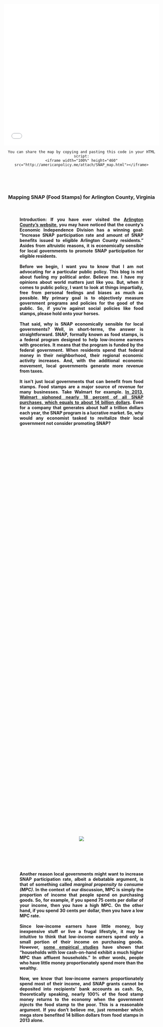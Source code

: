 <head>
<style>
.hr { 
    display: block;
    margin-top: 0.5em;
    margin-bottom: 0.5em;
    margin-left: auto;
    margin-right: auto;
    border-style: inset;
    border-width: 1px;
    width: 60%;
}
.abstract {
    -webkit-column-count: 1; /* Chrome, Safari, Opera */
    -moz-column-count: 1; /* Firefox */
    column-count: 1;
    -moz-column-width: 80%; /* Firefox */
    width: 80%;
    min-width: 300px;
    max-width: 500px;
    height: 50%
}
.newspaper1 {
    -webkit-column-count: 1; /* Chrome, Safari, Opera */
    -moz-column-count: 1; /* Firefox */
    column-count: 1;
    -moz-column-width: 80%; /* Firefox */
    width: 80%;
    min-width: 300px;
    max-width: 600px;
    height: 50%
}
.newspaper2 {
    -webkit-column-count: 2; /* Chrome, Safari, Opera */
    -moz-column-count: 2; /* Firefox */
    column-count: 2;
    -moz-column-width: 80%; /* Firefox */
    width: 80%;
    min-width: 300px;
    max-width: 600px;
    height: 50%
}
.code1 { 
    display: block;
    margin-left: auto;
    margin-right: auto;
    width: 80%;
    max-width: 600px;
}
.code2 {
    -webkit-column-count: 1; /* Chrome, Safari, Opera */
    -moz-column-count: 1; /* Firefox */
    column-count: 1;
    -moz-column-width: 80%; /* Firefox */
    width: 80%;
    min-width: 300px;
    max-width: 600px;
    height: 50%
}
<link rel="stylesheet" href="css/animate.css">
<script src="js/wow.min.js"> </script>
<script> new WOW().init(); </script>
</style>
<script type="text/javascript">
    window.heap=window.heap||[],heap.load=function(e,t){window.heap.appid=e,window.heap.config=t=t||{};var r=t.forceSSL||"https:"===document.location.protocol,a=document.createElement("script");a.type="text/javascript",a.async=!0,a.src=(r?"https:":"http:")+"//cdn.heapanalytics.com/js/heap-"+e+".js";var n=document.getElementsByTagName("script")[0];n.parentNode.insertBefore(a,n);for(var o=function(e){return function(){heap.push([e].concat(Array.prototype.slice.call(arguments,0)))}},p=["addEventProperties","addUserProperties","clearEventProperties","identify","removeEventProperty","setEventProperties","track","unsetEventProperty"],c=0;c<p.length;c++)heap[p[c]]=o(p[c])};
      heap.load("2042091030");
</script>
</head>

<iframe width="100%" height="460" src="attach/SNAP_map.html" frameBorder="0" scrolling="no"></iframe>
<center>
```
You can share the map by copying and pasting this code in your HTML script:
<iframe width="100%" height="460" src="http://americanpolicy.me/attach/SNAP_map.html"></iframe>
```
</center><br><br><br>

<center>
<h3> Mapping SNAP (Food Stamps) for Arlington County, Virginia<br><br>

<h4><div class="newspaper1">
<p style="text-align: justify;">
**Introduction**: If you have ever visited the [Arlington County's website](https://departments.arlingtonva.us/dhs/dhs-performance-measurement-program/), you may have noticed that the county's Economic Independence Division has a winning goal: "Increase SNAP participation rate and amount of SNAP benefits issued to eligible Arlington County residents." Asides from altruistic reasons, it is economically sensible for local governments to promote SNAP participation for eligible residents.   <br><br>  Before we begin, I want you to know that I am not advocating for a particular public policy. This blog is not about fueling my political ardor. Believe me. I have my opinions about world matters just like you. But, when it comes to public policy, I want to look at things impartially, free from personal feelings and biases as much as possible. My primary goal is to objectively measure government programs and policies for the good of the public. So, if you're against social policies like food stamps, please hold onto your horses.    <br><br>    That said, why is SNAP economically sensible for local governments? Well, in short-terms, the answer is straightforward. SNAP, formally known as food stamps, is a federal program designed to help low-income earners with groceries. It means that the program is funded by the federal government. When residents spend that federal money in their neighborhood, their regional economic activity increases. And, with the additional economic movement, local governments generate more revenue from taxes.  <br><br>    It isn't just local governments that can benefit from food stamps. Food stamps are a major source of revenue for many businesses. Take Walmart for example. [In 2013, Walmart siphoned nearly 18 percent of all SNAP purchases, which equals to about 14 billion dollars](https://www.wsj.com/articles/grocers-brace-for-reduction-in-food-stamps-1383168686?tesla=y). Even for a company that generates about half a trillion dollars each year, the SNAP program is a lucrative market. So, why would any economist tasked to revitalize their local government not consider promoting SNAP?</p></div>  <br><br><br>

<div style="abstract">
<div class="wow fadeIn animated">
![](attach/walmart1.png)</div></div><br><br><br>

<h4><div class="newspaper1">
<p style="text-align: justify;">
Another reason local governments might want to increase SNAP participation rate, albeit a debatable argument, is that of something called *marginal propensity to consume (MPC)*. In the context of our discussion, MPC is simply the proportion of income that people spend on purchasing goods. So, for example, if you spend 75 cents per dollar of your income, then you have a high MPC. On the other hand, if you spend 30 cents per dollar, then you have a low MPC rate.   <br><br>    Since low-income earners have little money, buy inexpensive stuff or live a frugal lifestyle, it may be intuitive to think that low-income earners spend only a small portion of their income on purchasing goods. However, [some empirical studies](http://web.stanford.edu/~pista/MPC.pdf) have shown that "households with low cash-on-hand exhibit a much higher MPC than affluent households." In other words, people who have little money proportionately spend more than the wealthy.   <br><br>    Now, we know that low-income earners proportionately spend most of their income, and SNAP grants cannot be deposited into recipients' bank accounts as cash. So, theoretically speaking, nearly 100% of the food stamp money returns to the economy when the government *injects* the food stamp to the poor. This is a reasonable argument. If you don't believe me, just remember which mega store benefited 14 billion dollars from food stamps in 2013 alone.</p></div><br><br><br>

<div style="abstract">
<div class="wow fadeIn animated">
![](attach/jappelli_pistaferri.png)<br>
<h5>Source credit: Jappelli and Pistaferri, 2014</div></div><br><br><br>

<h4><div class="newspaper1">
<p style="text-align: justify;">
Of course, many taxpayers voice against food stamps because it’s not *free money* per se. The issue often arises from the fact that taxpayers fund programs like SNAP and concerns about welfare fraud exacerbate the stigma associated with food stamps. Take a look at the chart below. It's a list of words Arlington residents use to describe "Food Stamps" on Twitter.</p></div><br><br><br>
</center>

<h4><div class="code1">
<p style="text-align: left;">
```r
# I'm using a program called R to collect, organize, and plot the chart below. Here is the script for the plot, but you still have to perform data mining on Twitter.

plot <- ggplot(data=tweet, aes(x=reorder(term, freq), y=freq)) +
  theme(axis.text.x = element_text(angle = 90, hjust = 1)) + 
  ggtitle("Words Arlington Residents use to describe Food Stamps") +
  labs(x="Word", y="Frequency") + geom_bar(stat="identity") + 
  scale_y_continuous(expand=c(0, 0)) + coord_flip() +
  theme(plot.title = element_text(family = "Times", size=14, hjust=0.3))

```
</p></div><center>
<div style="code1">
<div class="wow fadeIn animated">
![](attach/arlington_food_stamp_tweet.png)<br></div>
<h5><div class="newspaper1">
<p style="text-align: justify;">
Please note: I conducted the Tweeter public survey post-2016. But, our timespan of interest is 2014-2016. This means that any changes in the political atmosphere (i.e. The presidential election) can present a confounding condition.</p></div><br>

<h4><div class="newspaper1">
<p style="text-align: justify;">
As you can see, the public's sentiment of food stamps is saturated with words like illegal, fraud, fears, criminal, scam, millions, etc. Indeed, SNAP is an expensive program that costs the United States government billions of dollars every year. Just in 2015, we spent [$75 billion on SNAP](http://www.cbpp.org/research/policy-basics-introduction-to-the-supplemental-nutrition-assistance-program-snap). However, according to the Center on Budget and Policy Priorities, an "overwhelming majority of non-disabled, working-age households that start receiving SNAP do not stop working." In fact, a whopping 96% of households that held jobs before receiving SNAP benefits continued working after receiving SNAP the following year, which is a comparable figure to the [national labor turnover rate](https://www.bls.gov/news.release/pdf/jolts.pdf) that spans 1.2% to 7%</p></div><br><br><br>

<h4><div class="newspaper1">
<p style="text-align: justify;">
**Analysis**: A recent job interview I had with the Arlington County’s Department of Human Services inspired me to write this blog. The position’s role entailed analyzing public data in the Quality and Administration Division (Yup, would it not be an ideal job for me?). So, I studied their program management tool by analyzing the [SNAP performance plan report](https://arlingtonva.s3.dualstack.us-east-1.amazonaws.com/wp-content/uploads/sites/6/2017/01/EID-SNAP-FY-2016-PMP.pdf).</p></div><br><br><br>  
</center>

<h4><div class="code1">
<p style="text-align: left;">
```r
library(knitr)
snap.name <- c('Applications', 'Individual.Recipients', 'Household.Recipients')
SFY.2014 <- c(2918, 8371, 5037)
SFY.2015 <- c(2783, 7982, 4697)
SFY.2016 <- c(2642, 7530, 4455)
snap.cs.table <- data.frame(snap.name, SFY.2014, SFY.2015, SFY.2016)
snap.cs.table.t <- setNames(data.frame(t(snap.cs.table[,-1])), snap.cs.table[,1])
kable(snap.cs.table)
```
</p></div><center>
<h4><div class="code2">
<p style="text-align: left;">
\ | 2014    | 2015    | 2016
------- | ------- | ------- | ------- 
Applications          | 2,918   | 2,783   | 2,642
Individual Recipients | 8,371   | 7,982   | 7,530
Household Recipients  | 5,037   | 4,697   | 4,455
</p></div><br><br><br>


<h4><div class="newspaper1">
<p style="text-align: justify;">
Several parts struck out to me in the report. First, the number of applications and beneficiaries have been declining over the past three years. Since a person must submit SNAP application before becoming a recipient, I wanted to see if there was any relationship between the declining number of applications and individuals receiving SNAP benefits.</p></div><br><br><br>

</center>
<h4><div class="code1">
<p style="text-align: left;">
```r
cor.test(snap.cs.table.t$'Applications', 
         snap.cs.table.t$'Individual.Recipients')
plot(snap.cs.table.t$'Applications', 
     snap.cs.table.t$'Individual.Recipients', 
     xlim=c(2960, 2600), ylim=c(7500, 8400), pch = 20, 
     cex = 1, col = "black", 
     main = "Relationship between Applicants and Individuals", 
     ylab = "Number of Individual Recipients", 
     xlab = "Number of SNAP Applicants",     
     abline(lm(snap.cs.table.t$'Individual.Recipients' ~ snap.cs.table.t$'Applications'), col="red"))
```
<h5><p style="text-align: right;">
Data Source: Arlington County, 2017  &nbsp;&nbsp;&nbsp;&nbsp;&nbsp;&nbsp;&nbsp;&nbsp;&nbsp; </p></div><br><br><br>

<center>
<h4><div class="newspaper1">
<p style="text-align: justify;">
This is a perfect correlationship. It is always exciting to see textbook examples happening in the real world. Of course, a correlationship does not imply causation. A drop in the number of applications may not lead to a decrease in the number of SNAP recipients. It is reasonable to estimate an increase in the number of SNAP recipients even when there is a decline in the number of applications. Nonetheless, a perfect correlationship is a fascinating phenomenon. I am going to keep this finding in mind.    <br><br>    Next, I will examine how Arlington County performs compared to the State of Virginia and the nation as a whole. We always have to create a *baseline* in which a measurement is compared to because, without a baseline, we cannot know whether a measured score is high or low. </p></div><br><br><br>

</center>
<h4><div class="code1">
<p style="text-align: left;">
```r
compare <- read.csv("~data/SNAP_progression_comparison.csv")

comp <- highchart()%>% hc_xAxis(categories = compare$Year) %>% 
  hc_add_series(name = "Arlington", data = compare$Arlington, 
                color = "dodgerblue") %>% 
  hc_add_series(name = "Virginia", data = compare$Virginia, 
                color = "yellowgreen") %>%
  hc_add_series(name = "Nation", data = compare$Nation, 
                color = "grey") 

comp <- comp %>% 
  hc_chart(type = "column", 
           options3d = list(enabled = TRUE, 
                            beta = 10, alpha = 15)) %>% 
  hc_title(text = "SNAP Participation Rate (Percent)") %>% 
  hc_exporting(enabled = TRUE)

comp
```
</p></div><center>
<iframe width="100%" height="550" src="attach/SNAP_progression_comparison.html" frameBorder="0"></iframe>
```
You can share the chart by copying and pasting this code in your HTML script:
<iframe width="100%" height="550" src="http://americanpolicy.me/attach/SNAP_progression_comparison.html"></iframe>
```
<h5><p style="text-align: center;">
Data Source: Census, 2017  &nbsp;&nbsp;&nbsp;&nbsp;&nbsp;&nbsp;&nbsp;&nbsp;&nbsp; </p><br><br><br>

<h4><div class="newspaper1">
<p style="text-align: justify;">
Cool, now we know that Arlington County's SNAP participation rate is significantly lower than the state or national average. We can also see that SNAP rates had increased across the board since the year 2007.    <br><br>    Why is 2007 noteworthy? In December 2007, United States suffered [the worst economic downturn since the Great Depression](http://www.cbpp.org/research/economy/chart-book-the-legacy-of-the-great-recession). The financial stress caused by [the recession forced millions of people to abandon their homes and businesses](http://www.nbcnews.com/id/36231884/ns/business- eye_on_the_economy/t/study-million-households-lost-recession/#.WO0oGlLlSAw), displacing countless families across the nation out into the streets. It was a heartfelt shock that touched many, and some of us still see the world through the broken window that was shattered during the housing market collapse. So yeah, I think the Great Recession had a lot to do with the increase in the food stamp participation.    <br><br>    In addition, we found a discrepancy in the Arlington County's Performance Plan report and the Census data. Take a look at the Arlington's data illustrating the SNAP trend of 2014-16 years, then compare that with the trend observed in the above chart. You will notice that according to Arlington County, the *number* of SNAP recipients have declined over the years. However, in the Census data, the *rate* of SNAP participation had increased. Unfortunately, 2016 census data is not available at this time (May 2017). </p></div><br><br><br>

<h3> Arlington vs. Census <br>
<h4><div class="code2">
<p style="text-align: left;">
\ | 2014    | 2015    | 2016
------- | ------- | ------- | ------- 
Recipients by Number (Arlington method) | 5,037   | 4,697   | 4,455
Recipients by Percent (Census method) | 3.6%   | 4.3%   | N.A.
</p></div><br><br><br>

<h4><div class="newspaper1">
<p style="text-align: justify;">
As you can see, when we juxtapose the two reports together in the form of *number vs. percent*, we learn that the declining trend observed in the number of recipients is not quite right. In actuality, the opposite is correct — the rate of SNAP participation increased.   <br><br>    It may seem like I am nit-picking something trivial for no special reason, but this observation is worth pointing it out. If you take a look at the [Arlington County's SNAP Performance Report](https://arlingtonva.s3.dualstack.us-east-1.amazonaws.com/wp-content/uploads/sites/6/2017/01/EID-SNAP-FY-2016-PMP.pdf), the program purpose says "Increase SNAP participation **rate** and amount of SNAP benefits issued to eligible Arlington County residents." Well, I can see how the *amount* of SNAP benefits have decreased in the form of dollar quantity, but the SNAP benefit rate did not fall   <br><br>  However, it is too early to make any conclusion just yet. SO, enough with my hysteria. I am now interested in knowing why the SNAP participation rate in Arlington County is significantly lower than the rest of the country. Let's take a look at the economic changes of Arlington County. </p></div><br><br><br>

<iframe width="100%" height="450" src="attach/Poverty_map_timeline.html" frameBorder="0"></iframe>
```
You can share the map by copying and pasting this code in your HTML script:
<iframe width="100%" height="450" src="http://americanpolicy.me/attach/Poverty_map_timeline.html"></iframe>
```
<h5><p style="text-align: center;">
Data Source: Census, 2017  &nbsp;&nbsp;&nbsp;&nbsp;&nbsp;&nbsp;&nbsp;&nbsp;&nbsp; </p><br><br><br>

<h4><div class="newspaper1">
<p style="text-align: justify;">
Had there been an option, I would have created an animated map showing changes of economic condition in the Arlington County. Unlucky for nerds like me, the Census data only goes so far back to 2009, and even 2009 was not a complete set. I could have performed something like multiple imputations to substitute the missing values, but that’s not necessary because it is pretty obvious looking at the 2010-2015 changes that poverty population has increased over the span of five years.    <br><br>    Although choropleth maps can transform abstract thoughts into a concrete knowledge, it is not enough to grasp a firm understanding of overall trends. Therefore, I will take a look at line plots.</p></div><br><br><br>

</center>
<h4><div class="code1">
<p style="text-align: left;">
```r
line.plot.arlington <- highchart() %>% 
  hc_title(text = "Interactive Tool: SNAP and Poverty") %>% 
  hc_subtitle(text = "Click on the legend icons to customize the comparison selection") %>% hc_xAxis(categories = compare$Year) %>% 
  hc_add_series(name = "SNAP Arlington", 
                data = compare$Arlington, 
                color = "dodgerblue", type = "column") %>% 
  hc_add_series(name = "SNAP Virginia", 
                data = compare$Virginia, 
                color = "yellowgreen", type = "column") %>% 
  hc_add_series(name = "SNAP U.S.", 
                data = compare$Nation, 
                color = "grey", type = "column") %>% 
  hc_add_series(name = "Poverty Arlington", 
                data = compare$p.arlington, 
                color = "dodgerblue") %>% 
  hc_add_series(name = "Poverty Virginia", 
                data = compare$p.virginia, 
                color = "yellowgreen") %>% 
  hc_add_series(name = "Poverty U.S.", 
                data = compare$p.nation, 
                color = "grey") %>% 
  hc_xAxis(title = list(text = "Year"), opposite = FALSE, 
           plotLines = list(list(
             label = list(text = "The Great Recession"), 
             color = "#FF0000", width = 3, value = 2.5))) %>% 
  hc_yAxis(title = list(
    text = "Participation Rate (Percent)")) %>% 
  hc_exporting(enabled = TRUE)
line.plot.arlington
```
</p></div><center>
<iframe width="100%" height="450" src="attach/snap_vs_poverty.html" frameBorder="0"></iframe>
```
You can share the chart by copying and pasting this code in your HTML script:
<iframe width="100%" height="450" src="http://americanpolicy.me/attach/snap_vs_poverty.html"></iframe>
```
<h5><div class="newspaper1">
<p style="text-align: center;">
Data Source: Census, 2017  &nbsp;&nbsp;&nbsp;&nbsp;&nbsp;&nbsp;&nbsp;&nbsp;&nbsp; 
</p></div><br><br><br>

<h4><div class="newspaper1">
<p style="text-align: justify;">
The line plot represents the poverty rate, and barplot illustrates the SNAP participation rate. The blues, greens, and grays represent Arlington County, State of Virginia, and the United States, respectively. Notice that the differences between Arlington poverty and Arlington SNAP participation are wider than those observed in Virginia and the country. The year 2015 was an exception because the Arlington County's poverty level dramatically declined during that year.    <br><br>    For the administrators at the Economic Independence Division, this is good news. Economically speaking, Arlington County is performing better than the rest of the country. Additionally, after analyzing the poverty and SNAP data using a plot graph, the program purpose found in the [SNAP Performance Report](https://arlingtonva.s3.dualstack.us-east-1.amazonaws.com/wp-content/uploads/sites/6/2017/01/EID-SNAP-FY-2016-PMP.pdf) coherently and accurately aligns itself to the need of increasing SNAP participation rate.   <br><br>  Finally, let's get to the interactive map shown as the header of this blog post.</p></div><br><br><br>

<iframe width="100%" height="460" src="attach/SNAP_map.html" frameBorder="0" scrolling="no"></iframe><br><br><br>

<h4><div class="newspaper1">
<p style="text-align: justify;">
"Less is more," my art teacher used to say. I want to explore demographic data, those counties surrounding Arlington County, etc. But, this blog post is becoming lengthier than anticipated. So, I will cut it short.    <br><br>    The purpose of the choropleth map you see above is to identify the geospatial location of those households that may be eligible for SNAP benefits. The solution was quite simple (not really). The first step is to identify the eligibility criteria of SNAP benefits. According to the United States Department of Agriculture, Food and Nutrition Service, “to get SNAP benefits, households must meet certain tests, including:” Resources, Income, Deductions, Employment Requirements, Special Rules for Elderly or Disabled, and Immigration Status.    <br><br>    Well, we have identified the income distribution in our maps, but combining the remaining criteria to our data is quite difficult. Also, as abundant and plentiful Census data may be, there is not an option where I can combine multiple characteristics into a single parameter. As an example, we can always examine residents by their unique categories (i.e. age, sex, etc.), but it is hard to narrow down our criteria to “Asian households making less than $45,000, has 65 years or older male in the family, and with an asset of more than $5,000,” and then locating them on a map is nearly impossible.    <br><br>     I am not at all suggesting that a massive data collection system does not exist. A financial institution can monitor their clients’ spending behavior, Google tracks its users’ location, your doctor stores medical history and so on. However, even private institutions collect user data relevant to the scope of their business, and I cannot think of a company that has amassed data of every single person living in the United States, of every aspect of people’s lives. Also, even if the Census Bureau has all the information we need, certain laws may forbid the government from releasing too much information to the public. The bottom line is, there is no option in Census that allows us to track individuals by unique characteristics, as demographics are shown by categories.    <br><br>    So, what are we to do? We must use some form of metrics! Here is what I came up with:</p></div><br><br><br>

<h5>$$Premise~~1:~~Poverty~~Rate~~by~~Household = \frac{Total~~Population}{Poverty~~Households} * 100$$
<h5>$$Premise~~2:~~SNAP~~Participation~~Rate~~by~~Household = \frac{Total~~Population}{SNAP~~Households} * 100$$ <br><br>
<h5>$$Therefore,$$ <br><br>
<h5>$$\frac{Total~~Population}{Poverty~~Households} - \frac{Total~~Population}{SNAP~~Households} =$$
<h5>$$Households~~living~~in~~Poverty~~but~~not~~receiving~~SNAP~~benefits$$<br><br><br>

<h4><div class="newspaper1">
<p style="text-align: justify;">
**Assumptions of Income**: Although there are some elements in the SNAP criteria that we cannot evaluate, we should still try. However, it requires making some assumptions. We know from the [USDA guidelines](https://www.fns.usda.gov/sites/default/files/snap/FY16-Income-Eligibility-Standards.pdf) that the income eligibility standard to receiving SNAP benefits is having a gross monthly average of 130% below the poverty level. And, according to the [SNAP report](https://www.fns.usda.gov/sites/default/files/ops/Characteristics2015.pdf) published by the USDA, at least 94.4% of all SNAP households are living below the 130% poverty threshold.    <br><br>  **Assumptions of Employment**: 
</p></div><br><br><br>